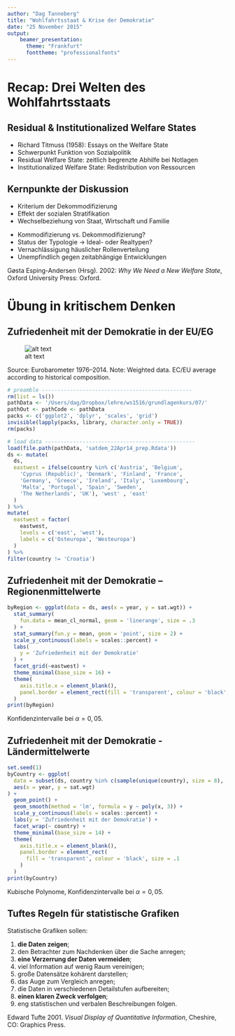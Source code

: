 ```yaml
---
author: "Dag Tanneberg"
title: "Wohlfahrtsstaat & Krise der Demokratie"
date: "25 November 2015"
output:
    beamer_presentation:
      theme: "Frankfurt"
      fonttheme: "professionalfonts"
---
```


# Recap: Drei Welten des Wohlfahrtsstaats

## Residual & Institutionalized Welfare States

- Richard Titmuss (1958): Essays on the Welfare State
- Schwerpunkt Funktion von Sozialpolitik
- Residual Welfare State: zeitlich begrenzte Abhilfe bei Notlagen
- Institutionalized Welfare State: Redistribution von Ressourcen

## Kernpunkte der Diskussion

\textbf{Wohlfahrtsstaatsregime}

- Kriterium der Dekommodifizierung
- Effekt der sozialen Stratifikation
- Wechselbeziehung von Staat, Wirtschaft und Familie

\textbf{Kritik}

- Kommodifizierung vs. Dekommodifizierung?
- Status der Typologie $\rightarrow$ Ideal- oder Realtypen?
- Vernachlässigung häuslicher Rollenverteilung
- Unempfindlich gegen zeitabhängige Entwicklungen

\textbf{Reaktion}

Gøsta Esping-Andersen (Hrsg). 2002: _Why We Need a New
  Welfare State_, Oxford University Press: Oxford.

# Übung in kritischem Denken

## Zufriedenheit mit der Demokratie in der EU/EG {.vcenter}

![alt text](/Users/dag/Dropbox/lehre/ws1516/grundlagenkurs/07/MERKEL_SatisfDem.png)

\scriptsize
Source: Eurobarometer 1976–2014. \newline
Note: Weighted data. EC/EU average according to historical composition.


```r
# preamble ------------------------------------------------
rm(list = ls())
pathData <- '/Users/dag/Dropbox/lehre/ws1516/grundlagenkurs/07/'
pathOut <- pathCode <- pathData
packs <- c('ggplot2', 'dplyr', 'scales', 'grid')
invisible(lapply(packs, library, character.only = TRUE))
rm(packs)

# load data ------------------------------------------------
load(file.path(pathData, 'satdem_22Apr14_prep.Rdata'))
ds <- mutate(
  ds,
  eastwest = ifelse(country %in% c('Austria', 'Belgium',
    'Cyprus (Republic)', 'Denmark', 'Finland', 'France',
    'Germany', 'Greece', 'Ireland', 'Italy', 'Luxembourg',
    'Malta', 'Portugal', 'Spain', 'Sweden',
    'The Netherlands', 'UK'), 'west' , 'east'
  )
) %>%
mutate(
  eastwest = factor(
    eastwest,
    levels = c('east', 'west'),
    labels = c('Osteuropa', 'Westeuropa')
  )
) %>%
filter(country != 'Croatia')
```

## Zufriedenheit mit der Demokratie -- Regionenmittelwerte

```r
byRegion <- ggplot(data = ds, aes(x = year, y = sat.wgt)) +
  stat_summary( 
    fun.data = mean_cl_normal, geom = 'linerange', size = .3
  ) +
  stat_summary(fun.y = mean, geom = 'point', size = 2) +
  scale_y_continuous(labels = scales::percent) +
  labs(
    y = 'Zufriedenheit mit der Demokratie'
  ) +
  facet_grid(~eastwest) +
  theme_minimal(base_size = 16) +
  theme(
    axis.title.x = element_blank(),
    panel.border = element_rect(fill = 'transparent', colour = 'black', size = .1)
  )
print(byRegion)
```
\scriptsize Konfidenzintervalle bei $\alpha = 0,05$.

## Zufriedenheit mit der Demokratie - Ländermittelwerte

```r
set.seed(1)
byCountry <- ggplot(
  data = subset(ds, country %in% c(sample(unique(country), size = 8), 'Denmark')), 
  aes(x = year, y = sat.wgt)
) +
  geom_point() +
  geom_smooth(method = 'lm', formula = y ~ poly(x, 3)) +
  scale_y_continuous(labels = scales::percent) +
  labs(y = 'Zufriedenheit mit der Demokratie') +
  facet_wrap(~ country) +
  theme_minimal(base_size = 14) +
  theme(
    axis.title.x = element_blank(),
    panel.border = element_rect(
      fill = 'transparent', colour = 'black', size = .1
    )
  )
print(byCountry)
```
\scriptsize Kubische Polynome, Konfidenzintervalle bei $\alpha = 0,05$.

## Tuftes Regeln für statistische Grafiken

Statistische Grafiken sollen:

1. **die Daten zeigen**;
2. den Betrachter zum Nachdenken über die Sache anregen;
3. **eine Verzerrung der Daten vermeiden**;
4. viel Information auf wenig Raum vereinigen;
5. große Datensätze kohärent darstellen;
6. das Auge zum Vergleich anregen;
7. die Daten in verschiedenen Detailstufen aufbereiten;
8. **einen klaren Zweck verfolgen**;
9. eng statistischen und verbalen Beschreibungen folgen.

Edward Tufte 2001. _Visual Display of Quantitative
  Information_, Cheshire, CO: Graphics Press.
